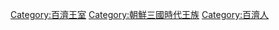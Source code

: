 [[Category:百濟王室|Category:百濟王室]]
[[Category:朝鮮三國時代王族|Category:朝鮮三國時代王族]]
[[Category:百濟人|Category:百濟人]]